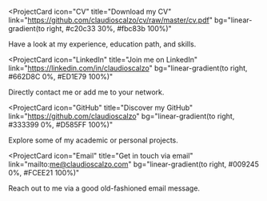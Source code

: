 <ProjectCard
  icon="CV"
  title="Download my CV"
  link="https://github.com/claudioscalzo/cv/raw/master/cv.pdf"
  bg="linear-gradient(to right, #c20c33 30%, #fbc83b 100%)"
>
  Have a look at my experience, education path, and skills.
</ProjectCard>

<ProjectCard
  icon="LinkedIn"
  title="Join me on LinkedIn"
  link="https://linkedin.com/in/claudioscalzo"
  bg="linear-gradient(to right, #662D8C 0%, #ED1E79 100%)"
>
  Directly contact me or add me to your network.
</ProjectCard>

<ProjectCard
  icon="GitHub"
  title="Discover my GitHub"
  link="https://github.com/claudioscalzo"
  bg="linear-gradient(to right, #333399 0%, #D585FF 100%)"
>
  Explore some of my academic or personal projects.
</ProjectCard>

<ProjectCard
  icon="Email"
  title="Get in touch via email"
  link="mailto:me@claudioscalzo.com"
  bg="linear-gradient(to right, #009245 0%, #FCEE21 100%)"
>
  Reach out to me via a good old-fashioned email message.
</ProjectCard>
